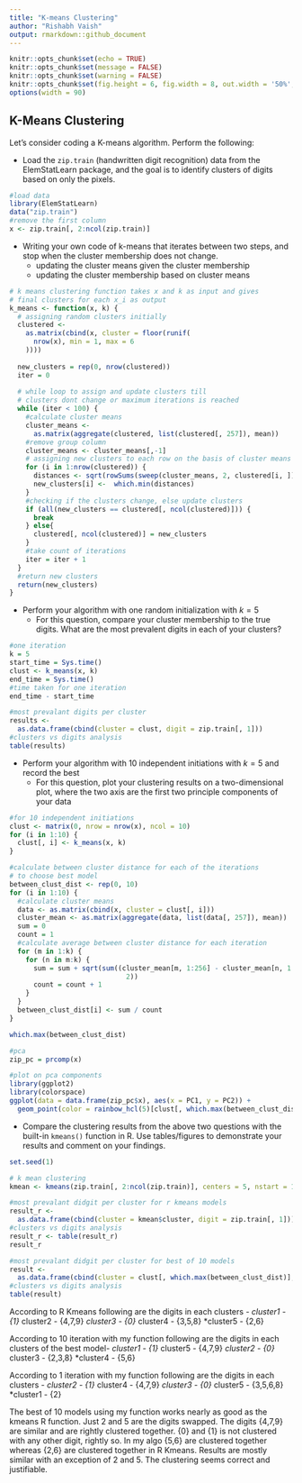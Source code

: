 ```yaml
---
title: "K-means Clustering"
author: "Rishabh Vaish"
output: rmarkdown::github_document
---
```

  
```r
knitr::opts_chunk$set(echo = TRUE)
knitr::opts_chunk$set(message = FALSE)
knitr::opts_chunk$set(warning = FALSE)
knitr::opts_chunk$set(fig.height = 6, fig.width = 8, out.width = '50%', fig.align = "center")
options(width = 90)
```

## K-Means Clustering

Let's consider coding a K-means algorithm. Perform the following: 

  * Load the `zip.train` (handwritten digit recognition) data from the ElemStatLearn package, and the goal is to identify clusters of digits based on only the pixels. 

``` r
#load data
library(ElemStatLearn)
data("zip.train")
#remove the first column
x <- zip.train[, 2:ncol(zip.train)]
```

  * Writing your own code of k-means that iterates between two steps, and stop when the cluster membership does not change. 
    + updating the cluster means given the cluster membership
    + updating the cluster membership based on cluster means

``` r
# k means clustering function takes x and k as input and gives
# final clusters for each x_i as output
k_means <- function(x, k) {
  # assigning random clusters initially
  clustered <-
    as.matrix(cbind(x, cluster = floor(runif(
      nrow(x), min = 1, max = 6
    ))))
  
  new_clusters = rep(0, nrow(clustered))
  iter = 0
  
  # while loop to assign and update clusters till
  # clusters dont change or maximum iterations is reached
  while (iter < 100) {
    #calculate cluster means
    cluster_means <-
      as.matrix(aggregate(clustered, list(clustered[, 257]), mean))
    #remove group column
    cluster_means <- cluster_means[,-1]
    # assigning new clusters to each row on the basis of cluster means
    for (i in 1:nrow(clustered)) {
      distances <- sqrt(rowSums(sweep(cluster_means, 2, clustered[i, ]) ^ 2))
      new_clusters[i] <-  which.min(distances)
    }
    #checking if the clusters change, else update clusters
    if (all(new_clusters == clustered[, ncol(clustered)])) {
      break
    } else{
      clustered[, ncol(clustered)] = new_clusters
    }
    #take count of iterations
    iter = iter + 1
  }
  #return new clusters
  return(new_clusters)
}

```

  * Perform your algorithm with one random initialization with $k = 5$
    + For this question, compare your cluster membership to the true digits. What are the most prevalent digits in each of your clusters?

``` r
#one iteration
k = 5
start_time = Sys.time()
clust <- k_means(x, k)
end_time = Sys.time()
#time taken for one iteration
end_time - start_time

#most prevalant digits per cluster
results <-
  as.data.frame(cbind(cluster = clust, digit = zip.train[, 1]))
#clusters vs digits analysis
table(results)

```

  * Perform your algorithm with 10 independent initiations with $k = 5$ and record the best
    + For this question, plot your clustering results on a two-dimensional plot, where the two axis are the first two principle components of your data

``` r
#for 10 independent initiations
clust <- matrix(0, nrow = nrow(x), ncol = 10)
for (i in 1:10) {
  clust[, i] <- k_means(x, k)
}

#calculate between cluster distance for each of the iterations
# to choose best model
between_clust_dist <- rep(0, 10)
for (i in 1:10) {
  #calculate cluster means
  data <- as.matrix(cbind(x, cluster = clust[, i]))
  cluster_mean <- as.matrix(aggregate(data, list(data[, 257]), mean))
  sum = 0
  count = 1
  #calculate average between cluster distance for each iteration
  for (m in 1:k) {
    for (n in m:k) {
      sum = sum + sqrt(sum((cluster_mean[m, 1:256] - cluster_mean[n, 1:256]) ^
                             2))
      count = count + 1
    }
  }
  between_clust_dist[i] <- sum / count
}

which.max(between_clust_dist)

#pca
zip_pc = prcomp(x)

#plot on pca components
library(ggplot2)
library(colorspace)
ggplot(data = data.frame(zip_pc$x), aes(x = PC1, y = PC2)) +  
  geom_point(color = rainbow_hcl(5)[clust[, which.max(between_clust_dist)]], size = 1)
```

  * Compare the clustering results from the above two questions with the built-in `kmeans()` function in R. Use tables/figures to demonstrate your results and comment on your findings.

``` r

set.seed(1)

# k mean clustering
kmean <- kmeans(zip.train[, 2:ncol(zip.train)], centers = 5, nstart = 10)

#most prevalant didgit per cluster for r kmeans models
result_r <-
  as.data.frame(cbind(cluster = kmean$cluster, digit = zip.train[, 1]))
#clusters vs digits analysis
result_r <- table(result_r)
result_r

#most prevalant didgit per cluster for best of 10 models
result <-
  as.data.frame(cbind(cluster = clust[, which.max(between_clust_dist)], digit = zip.train[, 1]))
#clusters vs digits analysis
table(result)

```

According to R Kmeans following are the digits in each clusters - 
*cluster1 - {1}
*cluster2 - {4,7,9}
*cluster3 - {0}
*cluster4 - {3,5,8}
*cluster5 - {2,6}

According to 10 iteration with my function following are the digits in each clusters of the best model- 
*cluster1 - {1}
*cluster5 - {4,7,9}
*cluster2 - {0}
*cluster3 - {2,3,8}
*cluster4 - {5,6}

According to 1 iteration with my function following are the digits in each clusters - 
*cluster2 - {1}
*cluster4 - {4,7,9}
*cluster3 - {0}
*cluster5 - {3,5,6,8}
*cluster1 - {2}

The best of 10 models using my function works nearly as good as the kmeans R function. Just 2 and 5 are the digits swapped. The digits {4,7,9} are similar and are rightly clustered together. {0} and {1} is not clustered with any other digit, rightly so. In my algo {5,6} are clustered together whereas {2,6} are clustered together in R Kmeans. Results are mostly similar with an exception of 2 and 5. The clustering seems correct and justifiable.
